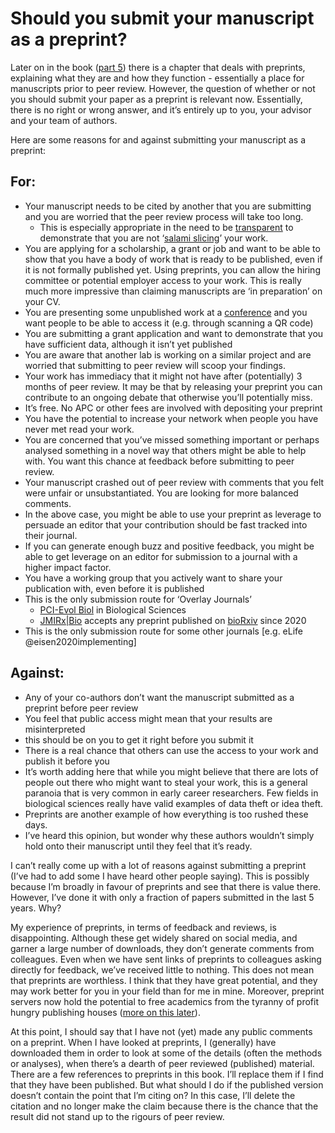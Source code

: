 # Should you submit your manuscript as a preprint? {#preprint}

Later on in the book ([part 5](preprints2.html)) there is a chapter that deals with preprints, explaining what they are and how they function - essentially a place for manuscripts prior to peer review. However, the question of whether or not you should submit your paper as a preprint is relevant now. Essentially, there is no right or wrong answer, and it’s entirely up to you, your advisor and your team of authors. 

Here are some reasons for and against submitting your manuscript as a preprint:

## For:

- Your manuscript needs to be cited by another that you are submitting and you are worried that the peer review process will take too long.
  + This is especially appropriate in the need to be [transparent](transparency2.html) to demonstrate that you are not '[salami slicing](#salami)' your work.
- You are applying for a scholarship, a grant or job and want to be able to show that you have a body of work that is ready to be published, even if it is not formally published yet. Using preprints, you can allow the hiring committee or potential employer access to your work. This is really much more impressive than claiming manuscripts are 'in preparation' on your CV.
- You are presenting some unpublished work at a [conference](#conference) and you want people to be able to access it (e.g. through scanning a QR code)
- You are submitting a grant application and want to demonstrate that you have sufficient data, although it isn't yet published
- You are aware that another lab is working on a similar project and are worried that submitting to peer review will scoop your findings. 
- Your work has immediacy that it might not have after (potentially) 3 months of peer review. It may be that by releasing your preprint you can contribute to an ongoing debate that otherwise you’ll potentially miss.
- It's free. No APC or other fees are involved with depositing your preprint
- You have the potential to increase your network when people you have never met read your work.
- You are concerned that you’ve missed something important or perhaps analysed something in a novel way that others might be able to help with. You want this chance at feedback before submitting to peer review.
- Your manuscript crashed out of peer review with comments that you felt were unfair or unsubstantiated. You are looking for more balanced comments.
- In the above case, you might be able to use your preprint as leverage to persuade an editor that your contribution should be fast tracked into their journal.
- If you can generate enough buzz and positive feedback, you might be able to get leverage on an editor for submission to a journal with a higher impact factor.
- You have a working group that you actively want to share your publication with, even before it is published
- This is the only submission route for 'Overlay Journals'
  + [PCI-Evol Biol](##PCI-EvolBiol) in Biological Sciences
  + [JMIRx|Bio](https://bio.jmirx.org/) accepts any preprint published on [bioRxiv](#bioRxiv) since 2020
- This is the only submission route for some other journals [e.g. eLife @eisen2020implementing]

## Against:

- Any of your co-authors don’t want the manuscript submitted as a preprint before peer review
- You feel that public access might mean that your results are misinterpreted
 + this should be on you to get it right before you submit it
- There is a real chance that others can use the access to your work and publish it before you
 + It's worth adding here that while you might believe that there are lots of people out there who might want to steal your work, this is a general paranoia that is very common in early career researchers. Few fields in biological sciences really have valid examples of data theft or idea theft. 
 - Preprints are another example of how everything is too rushed these days.
  + I've heard this opinion, but wonder why these authors wouldn't simply hold onto their manuscript until they feel that it's ready. 

I can’t really come up with a lot of reasons against submitting a preprint (I've had to add some I have heard other people saying). This is possibly because I’m broadly in favour of preprints and see that there is value there. However, I’ve done it with only a fraction of papers submitted in the last 5 years. Why? 

My experience of preprints, in terms of feedback and reviews, is disappointing. Although these get widely shared on social media, and garner a large number of downloads, they don’t generate comments from colleagues. Even when we have sent links of preprints to colleagues asking directly for feedback, we’ve received little to nothing. This does not mean that preprints are worthless. I think that they have great potential, and they may work better for you in your field than for me in mine. Moreover, preprint servers now hold the potential to free academics from the tyranny of profit hungry publishing houses ([more on this later](#overlay)).

At this point, I should say that I have not (yet) made any public comments on a preprint. When I have looked at preprints, I (generally) have downloaded them in order to look at some of the details (often the methods or analyses), when there’s a dearth of peer reviewed (published) material. There are a few references to preprints in this book. I’ll replace them if I find that they have been published. But what should I do if the published version doesn’t contain the point that I’m citing on? In this case, I’ll delete the citation and no longer make the claim because there is the chance that the result did not stand up to the rigours of peer review.

